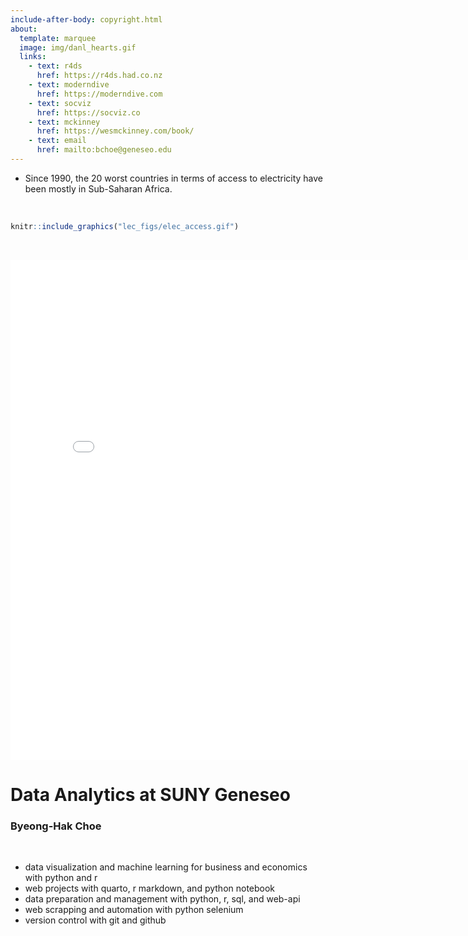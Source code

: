 ```yaml
---
include-after-body: copyright.html
about:
  template: marquee
  image: img/danl_hearts.gif
  links:
    - text: r4ds 
      href: https://r4ds.had.co.nz
    - text: moderndive
      href: https://moderndive.com
    - text: socviz
      href: https://socviz.co
    - text: mckinney
      href: https://wesmckinney.com/book/
    - text: email
      href: mailto:bchoe@geneseo.edu
---
```


- Since 1990, the 20 worst countries in terms of access to electricity have been mostly in Sub-Saharan Africa.

<br>

```r
knitr::include_graphics("lec_figs/elec_access.gif")
```


<br>

````{=html}
<style>iframe{height: 800px; width: 800px}</style>
<iframe height="100%" width="100%" frameborder="no"
src="best-fitting.html">
</iframe>
````

# Data Analytics at SUNY Geneseo
### Byeong-Hak Choe

<br>

- data visualization and machine learning for business and economics with python and r
- web projects with quarto, r markdown, and python notebook 
- data preparation and management with python, r, sql, and web-api 
- web scrapping and automation with python selenium
- version control with git and github



<br><br>
<br><br>
<br><br>
